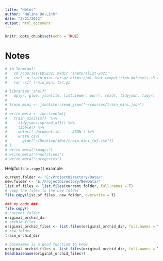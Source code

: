```yaml
---
title: "Notes"
author: "Halina Do-Linh"
date: "2/21/2022"
output: html_document
---
```


```r
knitr::opts_chunk$set(echo = TRUE)
```

# Notes

```r
# in Terminal:
#   cd /courses/EDS232; mkdir 'inaturalist-2021'
#   curl -o train_mini.tar.gz https://ml-inat-competition-datasets.s3.amazonaws.com/2021/train_mini.tar.gz
#   tar -xzf train_mini.tar.gz 

# librarian::shelf(
#   dplyr, glue, jsonlite, listviewer, purrr, readr, tidyjson, tidyr)
# 
# train_mini <- jsonlite::read_json("~/courses/train_mini.json")
# 
# write_meta <- function(m){
#   train_mini[[m]]  %>% 
#     tidyjson::spread_all() %>% 
#     tibble() %>% 
#     select(-document.id, -`..JSON`) %>% 
#     write_csv(
#       glue("~/Desktop/iNat/train_mini_{m}.csv"))
# }
# write_meta("images")
# write_meta("annotations")
# write_meta("categories")
```

Helpful `file.copy()` example

```r
current.folder <- "E:/ProjectDirectory/Data/"
new.folder <- "E:/ProjectDirectory/NewData/"
list.of.files <- list.files(current.folder, full.names = T)
# copy the files to the new folder
file.copy(list.of.files, new.folder, overwrite = T)

### my code ###
file.copy()
# current folder
original_orchid_dir
# orchid files
original_orchid_files <- list.files(original_orchid_dir, full.names = T)
# new folder
train_orchid_dir

# basenames is a good function to know
original_orchid_files <- list.files(original_orchid_dir, full.names = TRUE)
head(basename(original_orchid_files))
```

